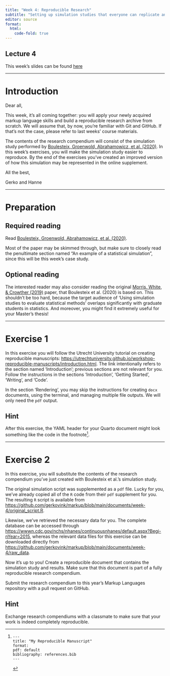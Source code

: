 ```yaml
---
title: "Week 4: Reproducible Research"
subtitle: "Setting up simulation studies that everyone can replicate and reproduce"
editor: source
format: 
  html:
    code-fold: true
---
```


::: callout-tip
## Lecture 4
This week's slides can be found [here](../slides/lec-4.qmd)
:::

---

# Introduction 

Dear all, 

This week, it's all coming together: you will apply your newly acquired markup language skills and build a reproducible research archive from scratch. We will assume that, by now, you're familiar with Git and GitHub. If that's not the case, please refer to last weeks' course materials.

The contents of the research compendium will consist of the simulation study performed by [Boulesteix, Groenwold, Abrahamowicz, et al. (2020)](https://doi.org/10.1136/bmjopen-2020-039921). In this week's exercises, you will make the simulation study easier to reproduce. By the end of the exercises you've created an improved version of how this simulation may be represented in the online supplement.

All the best, 

Gerko and Hanne

---

# Preparation

## Required reading

Read [Boulesteix, Groenwold, Abrahamowicz, et al. (2020)](https://doi.org/10.1136/bmjopen-2020-039921).  

Most of the paper may be skimmed through, but make sure to closely read the penultimate section named "An example of a statistical simulation", since this will be this week's case study.

## Optional reading

The interested reader may also consider reading the original [Morris, White, & Crowther (2019)](https://doi.org/10.1002/sim.8086) paper, that Boulesteix et al. (2020) is based on. This shouldn't be too hard, because the target audience of 'Using simulation studies to evaluate statistical methods' overlaps significantly with graduate students in statistics. And moreover, you might find it extremely useful for your Master's thesis!

<!-- <iframe width="560" height="315" src="https://www.youtube-nocookie.com/embed/EbAAmrB0luA?si=i9kFFtDJ7T_XlGI3" title="YouTube video player" frameborder="0" allow="accelerometer; autoplay; clipboard-write; encrypted-media; gyroscope; picture-in-picture; web-share" allowfullscreen></iframe> -->

<!-- ## Browse the `Quarto` website -->
<!-- The people at `Posit` have designed [this awesome companion website](https://quarto.org/docs/guide/) that details pretty much everything `Quarto`. Have a look around and remember this source when you're in need of some additional functionality. Much of what you can do with `Quarto` is detailed here.  -->

---

# Exercise 1

In this exercise you will follow the Utrecht University tutorial on creating reproducible manuscripts: [https://utrechtuniversity.github.io/workshop-reproducible-manuscripts/introduction.html](https://utrechtuniversity.github.io/workshop-reproducible-manuscripts/introduction.html). The link intentionally refers to the section named 'Introduction'; previous sections are not relevant for you. 
Follow the instructions in the sections 'Introduction', 'Getting Started', 'Writing', and 'Code'. 

In the section 'Rendering', you may skip the instructions for creating `docx` documents, using the terminal, and managing multiple file outputs. We will only need the `pdf` output.

## Hint

After this exercise, the YAML header for your Quarto document might look something like the code in the footnote[^1]. 

[^1]: 
  ```
  ---
  title: "My Reproducible Manuscript"
  format: 
    pdf: default
  bibliography: references.bib
  ---
  ```

<!-- The contents of the compendium will consist of the simulation study performed by Boulesteix et al. (2020), see the next exercise for more information. -->
<!-- Bring this presentation to the next class -->

---

# Exercise 2

In this exercise, you will substitute the contents of the research compendium you've just created with Boulesteix et al.'s simulation study. 

The original simulation script was supplemented as a `pdf` file. Lucky for you, we've already copied all of the `R` code from their `pdf` supplement for you. The resulting `R` script is available from [https://github.com/gerkovink/markup/blob/main/documents/week-4/original_script.R](https://github.com/gerkovink/markup/blob/main/documents/week-4/original_script.R). 

Likewise, we've retrieved the necessary data for you. The complete database can be accessed through  [https://wwwn.cdc.gov/nchs/nhanes/continuousnhanes/default.aspx?Begi-nYear=2015](https://wwwn.cdc.gov/nchs/nhanes/continuousnhanes/default.aspx?Begi-nYear=2015), whereas the relevant data files for this exercise can be downloaded directly from [https://github.com/gerkovink/markup/blob/main/documents/week-4/raw_data](https://github.com/gerkovink/markup/blob/main/documents/week-4/raw_data). 

Now it's up to you! Create a reproducible document that contains the simulation study and results. Make sure that this document is part of a fully reproducible research compendium. 

Submit the research compendium to this year's Markup Languages repository with a pull request on GitHub.

## Hint

Exchange research compendiums with a classmate to make sure that your work is indeed completely reproducible.

<!-- The document should include the following statistics: -->

<!--  - absolute bias -->
<!--  - standard error -->
<!--  - lower bound of the 95% confidence interval -->
<!--  - upper bound of the 95% confidence interval -->
